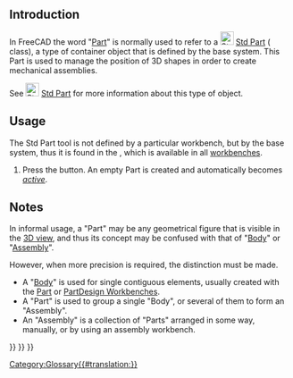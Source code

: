 <languages/>

== Introduction ==

{{TOCright}}

In FreeCAD the word "[[Part|Part]]" is normally used to refer to a [[File:Std_Part.svg|24px]] [[Std_Part|Std Part]] ({{incode|App::Part}} class), a type of container object that is defined by the base system. This Part is used to manage the position of 3D shapes in order to create mechanical assemblies.

See [[File:Std_Part.svg|24px]] [[Std_Part|Std Part]] for more information about this type of object.

== Usage ==

The Std Part tool is not defined by a particular workbench, but by the base system, thus it is found in the {{MenuCommand|structure toolbar}}, which is available in all [[Workbenches|workbenches]].

# Press the {{Button|[[File:Std_Part.svg|16px]] [[Std_Part|Std Part]]}} button. An empty Part is created and automatically becomes ''[[Std_Part#Active_status|active]]''.

== Notes ==

In informal usage, a "Part" may be any geometrical figure that is visible in the [[3D view|3D view]], and thus its concept may be confused with that of "[[Body|Body]]" or "[[Assembly|Assembly]]".

However, when more precision is required, the distinction must be made.
* A "[[Body|Body]]" is used for single contiguous elements, usually created with the [[Part_Workbench|Part]] or [[PartDesign_Workbench|PartDesign Workbenches]].
* A "Part" is used to group a single "Body", or several of them to form an "Assembly".
* An "Assembly" is a collection of "Parts" arranged in some way, manually, or by using an assembly workbench.


{{Std Base navi{{#translation:}}}} 
{{Document objects navi{{#translation:}}}}
{{Userdocnavi{{#translation:}}}}
[[Category:Glossary{{#translation:}}]]